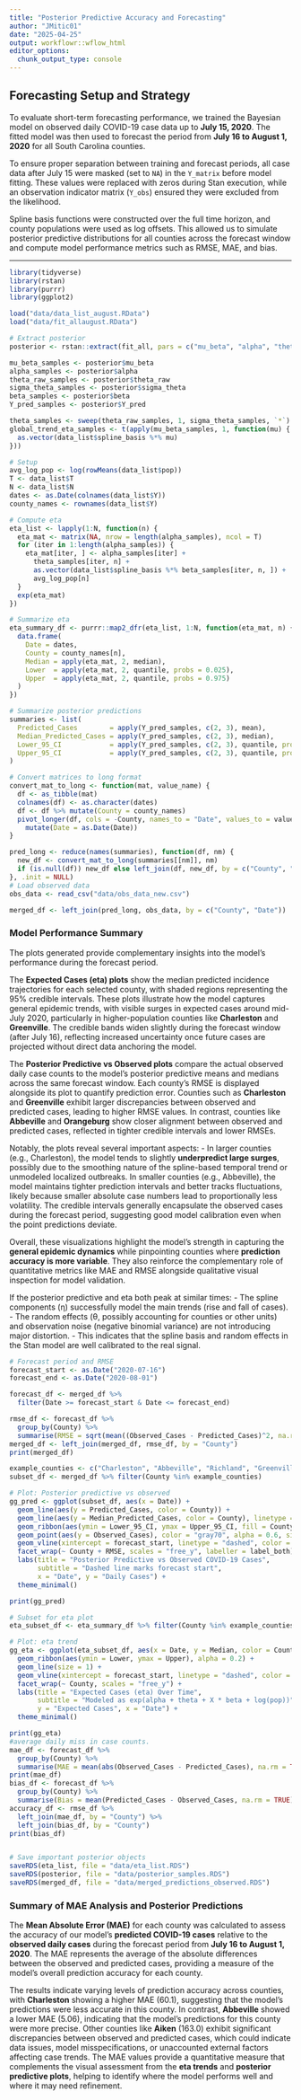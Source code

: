 ```yaml
---
title: "Posterior Predictive Accuracy and Forecasting"
author: "JMitic01"
date: "2025-04-25"
output: workflowr::wflow_html
editor_options:
  chunk_output_type: console
---
```


## Forecasting Setup and Strategy

To evaluate short-term forecasting performance, we trained the Bayesian model on observed daily COVID-19 case data up to **July 15, 2020**. The fitted model was then used to forecast the period from **July 16 to August 1, 2020** for all South Carolina counties.

To ensure proper separation between training and forecast periods, all case data after July 15 were masked (set to `NA`) in the `Y_matrix` before model fitting. These values were replaced with zeros during Stan execution, while an observation indicator matrix (`Y_obs`) ensured they were excluded from the likelihood.

Spline basis functions were constructed over the full time horizon, and county populations were used as log offsets. This allowed us to simulate posterior predictive distributions for all counties across the forecast window and compute model performance metrics such as RMSE, MAE, and bias.

---

```r
library(tidyverse)
library(rstan)
library(purrr)
library(ggplot2)

load("data/data_list_august.RData")
load("data/fit_allaugust.RData")

# Extract posterior
posterior <- rstan::extract(fit_all, pars = c("mu_beta", "alpha", "theta_raw", "sigma_theta", "Y_pred", "beta"))

mu_beta_samples <- posterior$mu_beta
alpha_samples <- posterior$alpha
theta_raw_samples <- posterior$theta_raw
sigma_theta_samples <- posterior$sigma_theta
beta_samples <- posterior$beta
Y_pred_samples <- posterior$Y_pred

theta_samples <- sweep(theta_raw_samples, 1, sigma_theta_samples, `*`)
global_trend_eta_samples <- t(apply(mu_beta_samples, 1, function(mu) {
  as.vector(data_list$spline_basis %*% mu)
}))

# Setup
avg_log_pop <- log(rowMeans(data_list$pop))
T <- data_list$T
N <- data_list$N
dates <- as.Date(colnames(data_list$Y))
county_names <- rownames(data_list$Y)

# Compute eta
eta_list <- lapply(1:N, function(n) {
  eta_mat <- matrix(NA, nrow = length(alpha_samples), ncol = T)
  for (iter in 1:length(alpha_samples)) {
    eta_mat[iter, ] <- alpha_samples[iter] +
      theta_samples[iter, n] +
      as.vector(data_list$spline_basis %*% beta_samples[iter, n, ]) +
      avg_log_pop[n]
  }
  exp(eta_mat)
})

# Summarize eta
eta_summary_df <- purrr::map2_dfr(eta_list, 1:N, function(eta_mat, n) {
  data.frame(
    Date = dates,
    County = county_names[n],
    Median = apply(eta_mat, 2, median),
    Lower  = apply(eta_mat, 2, quantile, probs = 0.025),
    Upper  = apply(eta_mat, 2, quantile, probs = 0.975)
  )
})

# Summarize posterior predictions
summaries <- list(
  Predicted_Cases        = apply(Y_pred_samples, c(2, 3), mean),
  Median_Predicted_Cases = apply(Y_pred_samples, c(2, 3), median),
  Lower_95_CI            = apply(Y_pred_samples, c(2, 3), quantile, probs = 0.025),
  Upper_95_CI            = apply(Y_pred_samples, c(2, 3), quantile, probs = 0.975)
)

# Convert matrices to long format
convert_mat_to_long <- function(mat, value_name) {
  df <- as_tibble(mat)
  colnames(df) <- as.character(dates)
  df <- df %>% mutate(County = county_names)
  pivot_longer(df, cols = -County, names_to = "Date", values_to = value_name) %>%
    mutate(Date = as.Date(Date))
}

pred_long <- reduce(names(summaries), function(df, nm) {
  new_df <- convert_mat_to_long(summaries[[nm]], nm)
  if (is.null(df)) new_df else left_join(df, new_df, by = c("County", "Date"))
}, .init = NULL)
# Load observed data
obs_data <- read_csv("data/obs_data_new.csv")

merged_df <- left_join(pred_long, obs_data, by = c("County", "Date"))
```
### Model Performance Summary

The plots generated provide complementary insights into the model's performance during the forecast period.

The **Expected Cases (eta) plots** show the median predicted incidence trajectories for each selected county, with shaded regions representing the 95% credible intervals. These plots illustrate how the model captures general epidemic trends, with visible surges in expected cases around mid-July 2020, particularly in higher-population counties like **Charleston** and **Greenville**. The credible bands widen slightly during the forecast window (after July 16), reflecting increased uncertainty once future cases are projected without direct data anchoring the model.

The **Posterior Predictive vs Observed plots** compare the actual observed daily case counts to the model’s posterior predictive means and medians across the same forecast window. Each county’s RMSE is displayed alongside its plot to quantify prediction error.  Counties such as **Charleston** and **Greenville** exhibit larger discrepancies between observed and predicted cases, leading to higher RMSE values. In contrast, counties like **Abbeville** and **Orangeburg** show closer alignment between observed and predicted cases, reflected in tighter credible intervals and lower RMSEs.

Notably, the plots reveal several important aspects:
- In larger counties (e.g., Charleston), the model tends to slightly **underpredict large surges**, possibly due to the smoothing nature of the spline-based temporal trend or unmodeled localized outbreaks. In smaller counties (e.g., Abbeville), the model maintains tighter prediction intervals and better tracks fluctuations, likely because smaller absolute case numbers lead to proportionally less volatility. The credible intervals generally encapsulate the observed cases during the forecast period, suggesting good model calibration even when the point predictions deviate.

Overall, these visualizations highlight the model’s strength in capturing the **general epidemic dynamics** while pinpointing counties where **prediction accuracy is more variable**. They also reinforce the complementary role of quantitative metrics like MAE and RMSE alongside qualitative visual inspection for model validation.

If the posterior predictive and eta both peak at similar times:
- The spline components (η) successfully model the main trends (rise and fall of cases).
- The random effects (θ, possibly accounting for counties or other units) and observation noise (negative binomial variance) are not introducing major distortion.
- This indicates that the spline basis and random effects in the Stan model are well calibrated to the real signal.


```r
# Forecast period and RMSE
forecast_start <- as.Date("2020-07-16")
forecast_end <- as.Date("2020-08-01")

forecast_df <- merged_df %>%
  filter(Date >= forecast_start & Date <= forecast_end)

rmse_df <- forecast_df %>%
  group_by(County) %>%
  summarise(RMSE = sqrt(mean((Observed_Cases - Predicted_Cases)^2, na.rm = TRUE)))
merged_df <- left_join(merged_df, rmse_df, by = "County")
print(merged_df)

example_counties <- c("Charleston", "Abbeville", "Richland", "Greenville", "Horry", "Orangeburg")
subset_df <- merged_df %>% filter(County %in% example_counties)

# Plot: Posterior predictive vs observed
gg_pred <- ggplot(subset_df, aes(x = Date)) +
  geom_line(aes(y = Predicted_Cases, color = County)) +
  geom_line(aes(y = Median_Predicted_Cases, color = County), linetype = "dashed") +
  geom_ribbon(aes(ymin = Lower_95_CI, ymax = Upper_95_CI, fill = County), alpha = 0.2) +
  geom_point(aes(y = Observed_Cases), color = "gray70", alpha = 0.6, size = 1.5) +
  geom_vline(xintercept = forecast_start, linetype = "dashed", color = "black") +
  facet_wrap(~ County + RMSE, scales = "free_y", labeller = label_both) +
  labs(title = "Posterior Predictive vs Observed COVID-19 Cases",
       subtitle = "Dashed line marks forecast start",
       x = "Date", y = "Daily Cases") +
  theme_minimal()

print(gg_pred)

# Subset for eta plot
eta_subset_df <- eta_summary_df %>% filter(County %in% example_counties)

# Plot: eta trend
gg_eta <- ggplot(eta_subset_df, aes(x = Date, y = Median, color = County, fill = County)) +
  geom_ribbon(aes(ymin = Lower, ymax = Upper), alpha = 0.2) +
  geom_line(size = 1) +
  geom_vline(xintercept = forecast_start, linetype = "dashed", color = "black") +
  facet_wrap(~ County, scales = "free_y") +
  labs(title = "Expected Cases (eta) Over Time",
       subtitle = "Modeled as exp(alpha + theta + X * beta + log(pop))",
       y = "Expected Cases", x = "Date") +
  theme_minimal()

print(gg_eta)
#average daily miss in case counts.
mae_df <- forecast_df %>%
  group_by(County) %>%
  summarise(MAE = mean(abs(Observed_Cases - Predicted_Cases), na.rm = TRUE))
print(mae_df)
bias_df <- forecast_df %>%
  group_by(County) %>%
  summarise(Bias = mean(Predicted_Cases - Observed_Cases, na.rm = TRUE))
accuracy_df <- rmse_df %>%
  left_join(mae_df, by = "County") %>%
  left_join(bias_df, by = "County")
print(bias_df)


# Save important posterior objects
saveRDS(eta_list, file = "data/eta_list.RDS")
saveRDS(posterior, file = "data/posterior_samples.RDS")
saveRDS(merged_df, file = "data/merged_predictions_observed.RDS")

```

### Summary of MAE Analysis and Posterior Predictions

The **Mean Absolute Error (MAE)** for each county was calculated to assess the accuracy of our model's **predicted COVID-19 cases** relative to the **observed daily cases** during the forecast period from **July 16 to August 1, 2020**. The MAE represents the average of the absolute differences between the observed and predicted cases, providing a measure of the model's overall prediction accuracy for each county.

The results indicate varying levels of prediction accuracy across counties, with **Charleston** showing a higher MAE (60.1), suggesting that the model's predictions were less accurate in this county. In contrast, **Abbeville** showed a lower MAE (5.06), indicating that the model's predictions for this county were more precise. Other counties like **Aiken** (163.0) exhibit significant discrepancies between observed and predicted cases, which could indicate data issues, model misspecifications, or unaccounted external factors affecting case trends.
The MAE values provide a quantitative measure that complements the visual assessment from the **eta trends** and **posterior predictive plots**, helping to identify where the model performs well and where it may need refinement.

